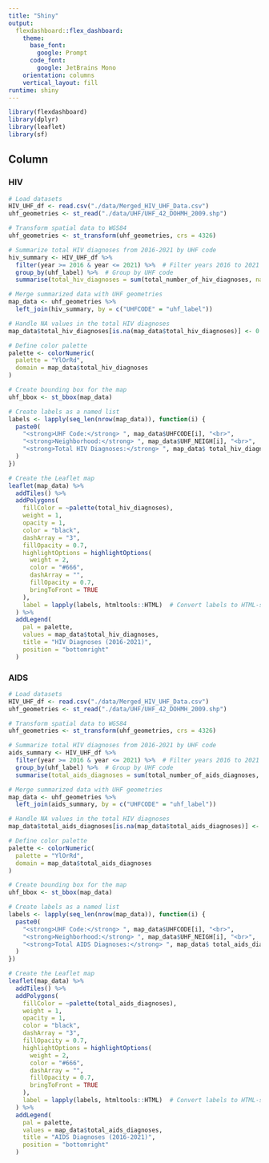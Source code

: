 ```yaml
---
title: "Shiny"
output: 
  flexdashboard::flex_dashboard:
    theme:
      base_font:
        google: Prompt
      code_font:
        google: JetBrains Mono
    orientation: columns
    vertical_layout: fill
runtime: shiny
---
```


```r
library(flexdashboard)
library(dplyr)
library(leaflet)
library(sf)
```

Column {data-width=1000 .tabset}
-----------------------------------------------------------------------

### HIV

```r
# Load datasets
HIV_UHF_df <- read.csv("./data/Merged_HIV_UHF_Data.csv")
uhf_geometries <- st_read("./data/UHF/UHF_42_DOHMH_2009.shp")

# Transform spatial data to WGS84
uhf_geometries <- st_transform(uhf_geometries, crs = 4326)

# Summarize total HIV diagnoses from 2016-2021 by UHF code
hiv_summary <- HIV_UHF_df %>%
  filter(year >= 2016 & year <= 2021) %>%  # Filter years 2016 to 2021
  group_by(uhf_label) %>%  # Group by UHF code
  summarise(total_hiv_diagnoses = sum(total_number_of_hiv_diagnoses, na.rm = TRUE))  # Sum diagnoses

# Merge summarized data with UHF geometries
map_data <- uhf_geometries %>%
  left_join(hiv_summary, by = c("UHFCODE" = "uhf_label"))

# Handle NA values in the total HIV diagnoses
map_data$total_hiv_diagnoses[is.na(map_data$total_hiv_diagnoses)] <- 0

# Define color palette
palette <- colorNumeric(
  palette = "YlOrRd",
  domain = map_data$total_hiv_diagnoses
)

# Create bounding box for the map
uhf_bbox <- st_bbox(map_data)

# Create labels as a named list
labels <- lapply(seq_len(nrow(map_data)), function(i) {
  paste0(
    "<strong>UHF Code:</strong> ", map_data$UHFCODE[i], "<br>",
    "<strong>Neighborhood:</strong> ", map_data$UHF_NEIGH[i], "<br>",
    "<strong>Total HIV Diagnoses:</strong> ", map_data$ total_hiv_diagnoses[i], "<br>"
  )
})

# Create the Leaflet map
leaflet(map_data) %>%
  addTiles() %>%
  addPolygons(
    fillColor = ~palette(total_hiv_diagnoses),
    weight = 1,
    opacity = 1,
    color = "black",
    dashArray = "3",
    fillOpacity = 0.7,
    highlightOptions = highlightOptions(
      weight = 2,
      color = "#666",
      dashArray = "",
      fillOpacity = 0.7,
      bringToFront = TRUE
    ),
    label = lapply(labels, htmltools::HTML)  # Convert labels to HTML-safe list
  ) %>%
  addLegend(
    pal = palette,
    values = map_data$total_hiv_diagnoses,
    title = "HIV Diagnoses (2016-2021)",
    position = "bottomright"
  )
```

### AIDS

```r
# Load datasets
HIV_UHF_df <- read.csv("./data/Merged_HIV_UHF_Data.csv")
uhf_geometries <- st_read("./data/UHF/UHF_42_DOHMH_2009.shp")

# Transform spatial data to WGS84
uhf_geometries <- st_transform(uhf_geometries, crs = 4326)

# Summarize total HIV diagnoses from 2016-2021 by UHF code
aids_summary <- HIV_UHF_df %>%
  filter(year >= 2016 & year <= 2021) %>%  # Filter years 2016 to 2021
  group_by(uhf_label) %>%  # Group by UHF code
  summarise(total_aids_diagnoses = sum(total_number_of_aids_diagnoses, na.rm = TRUE))  # Sum diagnoses

# Merge summarized data with UHF geometries
map_data <- uhf_geometries %>%
  left_join(aids_summary, by = c("UHFCODE" = "uhf_label"))

# Handle NA values in the total HIV diagnoses
map_data$total_aids_diagnoses[is.na(map_data$total_aids_diagnoses)] <- 0

# Define color palette
palette <- colorNumeric(
  palette = "YlOrRd",
  domain = map_data$total_aids_diagnoses
)

# Create bounding box for the map
uhf_bbox <- st_bbox(map_data)

# Create labels as a named list
labels <- lapply(seq_len(nrow(map_data)), function(i) {
  paste0(
    "<strong>UHF Code:</strong> ", map_data$UHFCODE[i], "<br>",
    "<strong>Neighborhood:</strong> ", map_data$UHF_NEIGH[i], "<br>",
    "<strong>Total AIDS Diagnoses:</strong> ", map_data$ total_aids_diagnoses[i], "<br>"
  )
})

# Create the Leaflet map
leaflet(map_data) %>%
  addTiles() %>%
  addPolygons(
    fillColor = ~palette(total_aids_diagnoses),
    weight = 1,
    opacity = 1,
    color = "black",
    dashArray = "3",
    fillOpacity = 0.7,
    highlightOptions = highlightOptions(
      weight = 2,
      color = "#666",
      dashArray = "",
      fillOpacity = 0.7,
      bringToFront = TRUE
    ),
    label = lapply(labels, htmltools::HTML)  # Convert labels to HTML-safe list
  ) %>%
  addLegend(
    pal = palette,
    values = map_data$total_aids_diagnoses,
    title = "AIDS Diagnoses (2016-2021)",
    position = "bottomright"
  )
```
